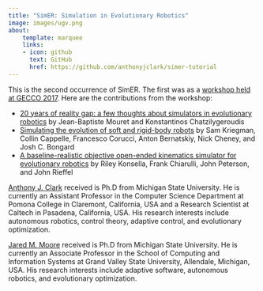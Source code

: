 ```yaml
---
title: "SimER: Simulation in Evolutionary Robotics"
image: images/ugv.png
about:
    template: marquee
    links:
    - icon: github
      text: GitHub
      href: https://github.com/anthonyjclark/simer-tutorial
---
```


This is the second occurrence of SimER. The first was as a [workshop held at GECCO 2017](https://dl.acm.org/doi/proceedings/10.1145/3067695#heading19). Here are the contributions from the workshop:

- [20 years of reality gap: a few thoughts about simulators in evolutionary robotics](https://dl.acm.org/doi/10.1145/3067695.3082052) by Jean-Baptiste Mouret and Konstantinos Chatzilygeroudis
- [Simulating the evolution of soft and rigid-body robots](https://dl.acm.org/doi/10.1145/3067695.3082051) by Sam Kriegman, Collin Cappelle, Francesco Corucci, Anton Bernatskiy, Nick Cheney, and Josh C. Bongard
- [A baseline-realistic objective open-ended kinematics simulator for evolutionary robotics](https://dl.acm.org/doi/10.1145/3067695.3082164) by Riley Konsella, Frank Chiarulli, John Peterson, and John Rieffel


[Anthony J. Clark](https://anthonyjclark.com) received is Ph.D from Michigan State University. He is currently an Assistant Professor in the Computer Science Department at Pomona College in Claremont, California, USA and a Research Scientist at Caltech in Pasadena, California, USA. His research interests include autonomous robotics, control theory, adaptive control, and evolutionary optimization.

[Jared M. Moore](http://jaredmmoore.com/) received is Ph.D from Michigan State University. He is currently an Associate Professor in the School of Computing and Information Systems at Grand Valley State University, Allendale, Michigan, USA. His research interests include adaptive software, autonomous robotics, and evolutionary optimization.
